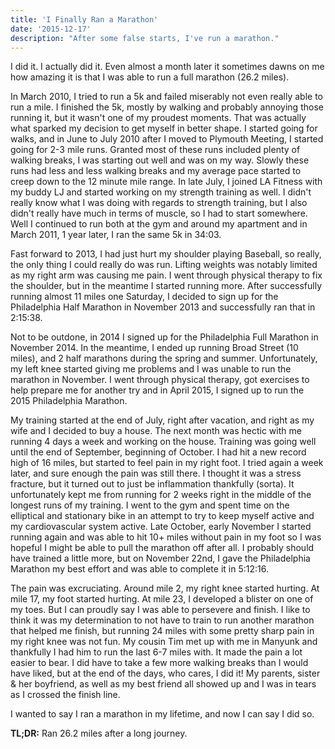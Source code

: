 ```yaml
---
title: 'I Finally Ran a Marathon'
date: '2015-12-17'
description: "After some false starts, I've run a marathon."
---
```


I did it. I actually did it. Even almost a month later it sometimes dawns on me how amazing it is that I was able to run a full marathon (26.2 miles).

In March 2010, I tried to run a 5k and failed miserably not even really able to run a mile. I finished the 5k, mostly by walking and probably annoying those running it, but it wasn't one of my proudest moments. That was actually what sparked my decision to get myself in better shape. I started going for walks, and in June to July 2010 after I moved to Plymouth Meeting, I started going for 2-3 mile runs. Granted most of these runs included plenty of walking breaks, I was starting out well and was on my way. Slowly these runs had less and less walking breaks and my average pace started to creep down to the 12 minute mile range. In late July, I joined LA Fitness with my buddy LJ and started working on my strength training as well. I didn't really know what I was doing with regards to strength training, but I also didn't really have much in terms of muscle, so I had to start somewhere. Well I continued to run both at the gym and around my apartment and in March 2011, 1 year later, I ran the same 5k in 34:03.

Fast forward to 2013, I had just hurt my shoulder playing Baseball, so really, the only thing I could really do was run. Lifting weights was notably limited as my right arm was causing me pain. I went through physical therapy to fix the shoulder, but in the meantime I started running more. After successfully running almost 11 miles one Saturday, I decided to sign up for the Philadelphia Half Marathon in November 2013 and successfully ran that in 2:15:38.

Not to be outdone, in 2014 I signed up for the Philadelphia Full Marathon in November 2014. In the meantime, I ended up running Broad Street (10 miles), and 2 half marathons during the spring and summer. Unfortunately, my left knee started giving me problems and I was unable to run the marathon in November. I went through physical therapy, got exercises to help prepare me for another try and in April 2015, I signed up to run the 2015 Philadelphia Marathon.

My training started at the end of July, right after vacation, and right as my wife and I decided to buy a house. The next month was hectic with me running 4 days a week and working on the house. Training was going well until the end of September, beginning of October. I had hit a new record high of 16 miles, but started to feel pain in my right foot. I tried again a week later, and sure enough the pain was still there. I thought it was a stress fracture, but it turned out to just be inflammation thankfully (sorta). It unfortunately kept me from running for 2 weeks right in the middle of the longest runs of my training. I went to the gym and spent time on the elliptical and stationary bike in an attempt to try to keep myself active and my cardiovascular system active. Late October, early November I started running again and was able to hit 10+ miles without pain in my foot so I was hopeful I might be able to pull the marathon off after all. I probably should have trained a little more, but on November 22nd, I gave the Philadelphia Marathon my best effort and was able to complete it in 5:12:16.

The pain was excruciating. Around mile 2, my right knee started hurting. At mile 17, my foot started hurting. At mile 23, I developed a blister on one of my toes. But I can proudly say I was able to persevere and finish. I like to think it was my determination to not have to train to run another marathon that helped me finish, but running 24 miles with some pretty sharp pain in my right knee was not fun. My cousin Tim met up with me in Manyunk and thankfully I had him to run the last 6-7 miles with. It made the pain a lot easier to bear. I did have to take a few more walking breaks than I would have liked, but at the end of the days, who cares, I did it! My parents, sister & her boyfriend, as well as my best friend all showed up and I was in tears as I crossed the finish line.

I wanted to say I ran a marathon in my lifetime, and now I can say I did so.

<PostImage
    src="/images/posts/2015-12-17-i-finally-ran-a-marathon/marathon-complete.jpg"
    alt="Me finishing the 2015 Philadelphia Marathon"
    centered
    shadowed
/>

**TL;DR:** Ran 26.2 miles after a long journey.
